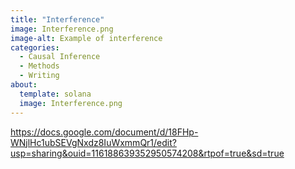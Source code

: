 ```yaml
---
title: "Interference"
image: Interference.png
image-alt: Example of interference
categories:
  - Causal Inference
  - Methods
  - Writing
about: 
  template: solana
  image: Interference.png
---
```


<https://docs.google.com/document/d/18FHp-WNjlHc1ubSEVgNxdz8IuWxmmQr1/edit?usp=sharing&ouid=116188639352950574208&rtpof=true&sd=true>
